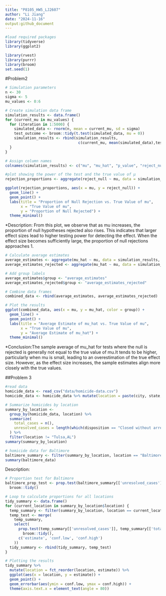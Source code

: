 ```yaml
---
title: "P8105_HW5_LJ2607"
author: "Li Jiang"
date: "2024-11-16"
output:github_document
---
```


```r
#load required packages
library(tidyverse)
library(ggplot2)

library(rvest)
library(purrr)
library(broom)
set.seed(1) 
```

#Problem2
```r
# Simulation parameters
n <- 30
sigma <- 5
mu_values <- 0:6

# Create simulation data frame
simulation_results <- data.frame()
for (current_mu in mu_values) {
  for (iteration in 1:5000) {
    simulated_data <- rnorm(n, mean = current_mu, sd = sigma)
    test_outcome <- broom::tidy(t.test(simulated_data, mu = 0))
    simulation_results <- rbind(simulation_results, 
                                 c(current_mu, mean(simulated_data),test_outcome$p.value, test_outcome$p.value < 0.05))
  }
}

# Assign column names
colnames(simulation_results) <- c("mu", "mu_hat", "p_value", "reject_null")

```


```r
#plot showing the power of the test and the true value of μ
rejection_proportions <- aggregate(reject_null ~ mu, data = simulation_results, mean)

ggplot(rejection_proportions, aes(x = mu, y = reject_null)) +
  geom_line() +
  geom_point() +
  labs(title = "Proportion of Null Rejection vs. True Value of mu",
       x = "True Value of mu",
       y = "Proportion of Null Rejected") +
  theme_minimal()
```

*Description: From this plot, we observe that as mu increases, the proportion of null hypotheses rejected also rises. This indicates that larger effect sizes lead to higher testing power for detecting the effect. When the effect size becomes sufficiently large, the proportion of null rejections approaches 1.

```r
# Calculate average estimates
average_estimates <- aggregate(mu_hat ~ mu, data = simulation_results, mean)
average_estimates_rejected <- aggregate(mu_hat ~ mu, data = simulation_results[simulation_results$reject_null == TRUE, ], mean)

# Add group labels
average_estimates$group <- "average_estimates"
average_estimates_rejected$group <- "average_estimates_rejected"

# Combine data frames
combined_data <- rbind(average_estimates, average_estimates_rejected)

# Plot the results
ggplot(combined_data, aes(x = mu, y = mu_hat, color = group)) +
  geom_line() +
  geom_point() +
  labs(title = "Average Estimate of mu_hat vs. True Value of mu",
       x = "True Value of mu",
       y = "Average Estimate of mu_hat") +
  theme_minimal()

```
*Conclusion:The sample average of mu_hat for tests where the null is rejected is generally not equal to the true value of mu.It tends to be higher, particularly when mu is small, leading to an overestimation of the true effect size. However, as the effect size increases, the sample estimates align more closely with the true values.


##Problem 3
```r
#read data
homicide_data <- read_csv("data/homicide-data.csv")
homicide_data <- homicide_data %>% mutate(location = paste(city, state, sep = ","))
```

```r
# Summarize homicides by location
summary_by_location <- 
  group_by(homicide_data, location) %>%
  summarize(
    total_cases = n(),
    unresolved_cases = length(which(disposition == "Closed without arrest" | disposition == "Open/no arrest"))
  ) %>%
  filter(location != "Tulsa,AL")
summary(summary_by_location)

# homicide data for Baltimore
baltimore_summary <- filter(summary_by_location, location == "Baltimore,MD")
summary(baltimore_data)
```

Description:

```r
# Proportion test for Baltimore
baltimore_prop_test <- prop.test(baltimore_summary[['unresolved_cases']], baltimore_summary[['total_cases']]) %>% 
  broom::tidy()
```

```r
# Loop to calculate proportions for all locations
tidy_summary <- data.frame()
for (current_location in summary_by_location$location) {
  temp_summary <- filter(summary_by_location, location == current_location)
  temp_test <- merge(
    temp_summary, 
    select(
      prop.test(temp_summary[['unresolved_cases']], temp_summary[['total_cases']]) %>% 
        broom::tidy(), 
      c('estimate', 'conf.low', 'conf.high')
    ))
  tidy_summary <- rbind(tidy_summary, temp_test)
}
```


```r
# Plotting the results
tidy_summary %>%
  mutate(location = fct_reorder(location, estimate)) %>%
  ggplot(aes(x = location, y = estimate)) +
  geom_point() +
  geom_errorbar(aes(ymin = conf.low, ymax = conf.high)) +
  theme(axis.text.x = element_text(angle = 80))
```

